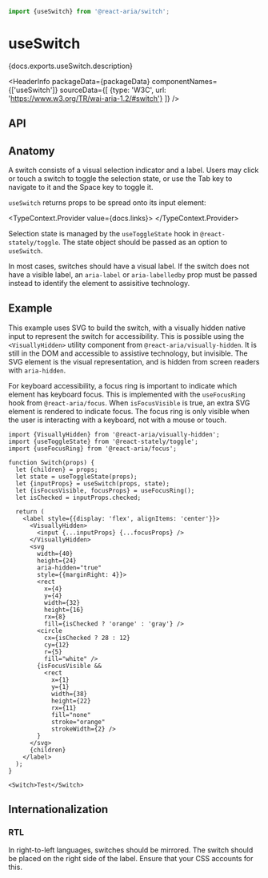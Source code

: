 <!-- Copyright 2020 Adobe. All rights reserved.
This file is licensed to you under the Apache License, Version 2.0 (the "License");
you may not use this file except in compliance with the License. You may obtain a copy
of the License at http://www.apache.org/licenses/LICENSE-2.0
Unless required by applicable law or agreed to in writing, software distributed under
the License is distributed on an "AS IS" BASIS, WITHOUT WARRANTIES OR REPRESENTATIONS
OF ANY KIND, either express or implied. See the License for the specific language
governing permissions and limitations under the License. -->



```jsx import
import {useSwitch} from '@react-aria/switch';
```

# useSwitch

<p>{docs.exports.useSwitch.description}</p>

<HeaderInfo
  packageData={packageData}
  componentNames={['useSwitch']}
  sourceData={[
    {type: 'W3C', url: 'https://www.w3.org/TR/wai-aria-1.2/#switch'}
  ]} />

## API

<FunctionAPI function={docs.exports.useSwitch} links={docs.links} />

## Anatomy

A switch consists of a visual selection indicator and a label. Users may click or touch a switch
to toggle the selection state, or use the Tab key to navigate to it and the Space key to toggle it.

`useSwitch` returns props to be spread onto its input element:

<TypeContext.Provider value={docs.links}>
  <InterfaceType properties={docs.links[docs.exports.useSwitch.return.id].properties} />
</TypeContext.Provider>

Selection state is managed by the `useToggleState` hook in `@react-stately/toggle`.
The state object should be passed as an option to `useSwitch`.

In most cases, switches should have a visual label. If the switch does not have a visible label,
an `aria-label` or `aria-labelledby` prop must be passed instead to identify the element to assisitive 
technology.

## Example

This example uses SVG to build the switch, with a visually hidden native input to represent
the switch for accessibility. This is possible using the `<VisuallyHidden>` utility component 
from `@react-aria/visually-hidden`. It is still in the DOM and accessible to assistive technology,
but invisible. The SVG element is the visual representation, and is hidden from screen readers
with `aria-hidden`.

For keyboard accessibility, a focus ring is important to indicate which element has keyboard focus.
This is implemented with the `useFocusRing` hook from `@react-aria/focus`. When `isFocusVisible` is
true, an extra SVG element is rendered to indicate focus. The focus ring is only visible when the user
is interacting with a keyboard, not with a mouse or touch.

```tsx example
import {VisuallyHidden} from '@react-aria/visually-hidden';
import {useToggleState} from '@react-stately/toggle';
import {useFocusRing} from '@react-aria/focus';

function Switch(props) {
  let {children} = props;
  let state = useToggleState(props);
  let {inputProps} = useSwitch(props, state);
  let {isFocusVisible, focusProps} = useFocusRing();
  let isChecked = inputProps.checked;

  return (
    <label style={{display: 'flex', alignItems: 'center'}}>
      <VisuallyHidden>
        <input {...inputProps} {...focusProps} />
      </VisuallyHidden>
      <svg
        width={40}
        height={24}
        aria-hidden="true"
        style={{marginRight: 4}}>
        <rect
          x={4}
          y={4}
          width={32}
          height={16}
          rx={8}
          fill={isChecked ? 'orange' : 'gray'} />
        <circle
          cx={isChecked ? 28 : 12}
          cy={12}
          r={5}
          fill="white" />
        {isFocusVisible &&
          <rect
            x={1}
            y={1}
            width={38}
            height={22}
            rx={11}
            fill="none"
            stroke="orange"
            strokeWidth={2} />
        }
      </svg>
      {children}
    </label>
  );
}

<Switch>Test</Switch>
```

## Internationalization

### RTL

In right-to-left languages, switches should be mirrored. The switch should be placed on the right
side of the label. Ensure that your CSS accounts for this.
